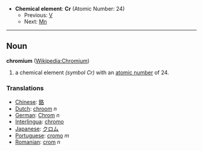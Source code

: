 *'''Chemical element''': '''Cr''' (Atomic Number: 24)
**Previous: [[Vanadium|V]]
**Next: [[Manganese|Mn]]
----
== Noun ==
'''chromium''' ([[en:Chromium|Wikipedia:Chromium]])

# a chemical element ''(symbol Cr)'' with an [[atomic number]] of 24.

===Translations===
*[[Chinese]]: [[鉻]]
*[[Dutch]]: [[chroom]] ''n''
*[[German]]: [[Chrom]] ''n''
*[[Interlingua]]: [[chromo]]
*[[Japanese]]: [[クロム]]
*[[Portuguese]]: [[cromo]] ''m''
*[[Romanian]]: [[crom]] ''n''